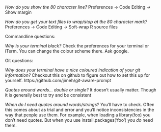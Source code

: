 *How do you show the 80 character line?*
Preferences -> Code Editing -> Show margin

*How do you get your text files to wrap/stop at the 80 character mark?*
Preferences -> Code Editing -> Soft-wrap R source files


Commandline questions:

*Why is your terminal black?*
Check the preferences for your terminal or iTerm. You can change the colour scheme there. Ask google.



Git questions:

*Why does your terminal have a nice coloured indication of your git information?*
Checkout this on github to figure out how to set this up for yourself.
https://github.com/jimeh/git-aware-prompt


*Quotes around words... double or single?*
It doesn't usually matter. Though it is generally best to try and be consistent

*When do I need quotes around words/strings?*
You'll have to check. Often this comes about as trial and error and you'll notice inconsistencies in the way that people use them. For example, when loading a library(foo) you don't need quotes. But when you use install.packages('foo') you *do* need them. 